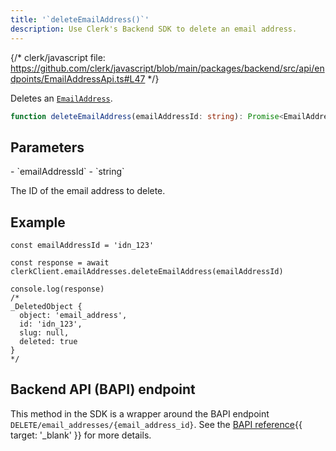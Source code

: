 ```yaml
---
title: '`deleteEmailAddress()`'
description: Use Clerk's Backend SDK to delete an email address.
---
```


{/* clerk/javascript file: https://github.com/clerk/javascript/blob/main/packages/backend/src/api/endpoints/EmailAddressApi.ts#L47 */}

Deletes an [`EmailAddress`](/docs/references/javascript/email-address).

```ts
function deleteEmailAddress(emailAddressId: string): Promise<EmailAddress>
```

## Parameters

<Properties>
  - `emailAddressId`
  - `string`

  The ID of the email address to delete.
</Properties>

## Example

```tsx
const emailAddressId = 'idn_123'

const response = await clerkClient.emailAddresses.deleteEmailAddress(emailAddressId)

console.log(response)
/*
_DeletedObject {
  object: 'email_address',
  id: 'idn_123',
  slug: null,
  deleted: true
}
*/
```

## Backend API (BAPI) endpoint

This method in the SDK is a wrapper around the BAPI endpoint `DELETE/email_addresses/{email_address_id}`. See the [BAPI reference](/docs/reference/backend-api/tag/Email-Addresses#operation/DeleteEmailAddress){{ target: '_blank' }} for more details.
